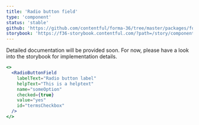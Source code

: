 ```yaml
---
title: 'Radio button field'
type: 'component'
status: 'stable'
github: 'https://github.com/contentful/forma-36/tree/master/packages/forma-36-react-components/src/components/RadioButton'
storybook: 'https://f36-storybook.contentful.com/?path=/story/components-radiobutton--default'
---
```


Detailed documentation will be provided soon. For now, please have a look into the storybook for implementation details.

```jsx
<>
  <RadioButtonField
    labelText="Radio button label"
    helpText="This is a helptext"
    name="someOption"
    checked={true}
    value="yes"
    id="termsCheckbox"
  />
</>
```
